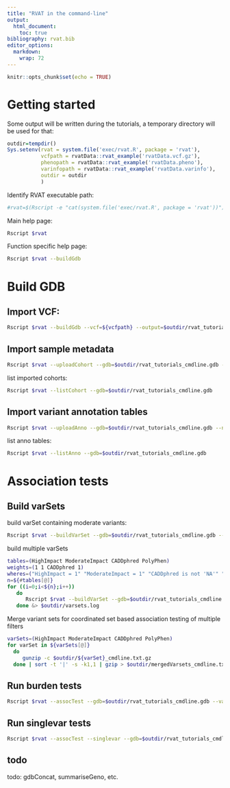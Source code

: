 ```yaml
---
title: "RVAT in the command-line"
output: 
  html_document:
    toc: true
bibliography: rvat.bib
editor_options: 
  markdown: 
    wrap: 72
---
```


```r
knitr::opts_chunk$set(echo = TRUE)
```

# Getting started

Some output will be written during the tutorials, a temporary directory will be used for that:

```r
outdir=tempdir()
Sys.setenv(rvat = system.file('exec/rvat.R', package = 'rvat'),
           vcfpath = rvatData::rvat_example('rvatData.vcf.gz'),
           phenopath = rvatData::rvat_example('rvatData.pheno'),
           varinfopath = rvatData::rvat_example('rvatData.varinfo'),
           outdir = outdir
           )
```

Identify RVAT executable path:

```bash
#rvat=$(Rscript -e "cat(system.file('exec/rvat.R', package = 'rvat'))")
```

Main help page:

```bash
Rscript $rvat
```

Function specific help page:

```bash
Rscript $rvat --buildGdb
```

# Build GDB

## Import VCF:

```bash
Rscript $rvat --buildGdb --vcf=${vcfpath} --output=$outdir/rvat_tutorials_cmdline.gdb --overWrite=TRUE
```

## Import sample metadata  

```bash
Rscript $rvat --uploadCohort --gdb=$outdir/rvat_tutorials_cmdline.gdb --name=pheno --value=${phenopath}
```

list imported cohorts:

```bash
Rscript $rvat --listCohort --gdb=$outdir/rvat_tutorials_cmdline.gdb
```



## Import variant annotation tables

```bash
Rscript $rvat --uploadAnno --gdb=$outdir/rvat_tutorials_cmdline.gdb --name=varInfo --value=${varinfopath}
```

list anno tables:

```bash
Rscript $rvat --listAnno --gdb=$outdir/rvat_tutorials_cmdline.gdb
```


# Association tests

## Build varSets 

build varSet containing moderate variants:

```bash
Rscript $rvat --buildVarSet --gdb=$outdir/rvat_tutorials_cmdline.gdb --varSetName=Moderate --unitTable=varInfo --unitName=gene_name --where="ModerateImpact = 1" --output=${outdir}/moderate_cmdline.txt.gz
```

build multiple varSets

```bash
tables=(HighImpact ModerateImpact CADDphred PolyPhen)
weights=(1 1 CADDphred 1)
wheres=("HighImpact = 1" "ModerateImpact = 1" "CADDphred is not 'NA'" "PolyPhen is 'D'")
n=${#tables[@]}
for ((i=0;i<${n};i++))
   do
      Rscript $rvat --buildVarSet --gdb=$outdir/rvat_tutorials_cmdline.gdb --unitTable=varInfo --unitName=gene_name --varSetName=${tables[$i]} --where="${wheres[$i]}" --weightName=${weights[$i]} --output=$outdir/${tables[$i]}_cmdline.txt.gz
   done &> $outdir/varsets.log
```

Merge variant sets for coordinated set based association testing of multiple filters

```bash
varSets=(HighImpact ModerateImpact CADDphred PolyPhen)
for varSet in ${varSets[@]}
  do
     gunzip -c $outdir/${varSet}_cmdline.txt.gz
  done | sort -t '|' -s -k1,1 | gzip > $outdir/mergedVarsets_cmdline.txt.gz
```

## Run burden tests

```bash
Rscript $rvat --assocTest --gdb=$outdir/rvat_tutorials_cmdline.gdb --varSet=$outdir/mergedVarsets_cmdline.txt.gz --name=maxMAF001 --cohort=pheno --pheno=pheno --test=firth,skat_robust,acatv --output=$outdir/burden_tests_merged_cmdline.txt.gz &> $outdir/burden_tests_merged_cmdline.log
```


## Run singlevar tests

```bash
Rscript $rvat --assocTest --singlevar --gdb=$outdir/rvat_tutorials_cmdline.gdb --varSet=${outdir}/moderate_cmdline.txt.gz --name=maxMAF001 --cohort=pheno --pheno=pheno --test=firth --output=$outdir/singlevar_tests_merged_cmdline.txt.gz &> $outdir/singlevar_tests_merged_cmdline.log
```

## todo

todo: gdbConcat, summariseGeno, etc.